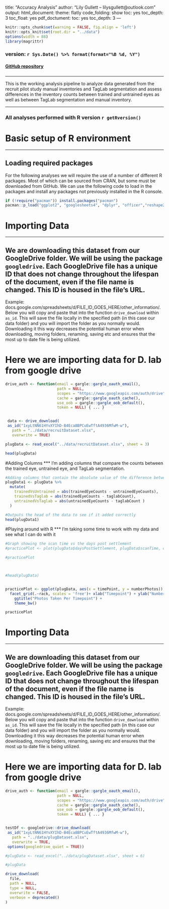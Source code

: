 title: "Accuracy Analysis"
author: "Lily Gullett -- lilysgullett@outlook.com"
output:
  html_document:
    theme: flatly
    code_folding: show
    toc: yes
    toc_depth: 3
    toc_float: yes
  pdf_doctument:
      toc: yes
      toc_depth: 3
---
```r
knitr::opts_chunk$set(warning = FALSE, fig.align = 'left')
knitr::opts_knit$set(root.dir = "../data")
options(width = 88)
library(magrittr)
```





### version: `r Sys.Date() %>% format(format="%B %d, %Y")`

<!-- this is where the DOI would go  [![DOI](https://zenodo.org/badge/DOI/10.5281/zenodo.3675991.svg)](https://doi.org/10.5281/zenodo.3675991)
-->


#### [GitHub repository](https://github.com/LilyGullett/recruitPilot){target="_blank"}
###

***
This is the working analysis pipeline to analyze data generated from the recruit pilot study manual inventories and TagLab segmentation and assess differences in the inventory counts between trained and untrained eyes as well as between TagLab segmentation and manual inventory. 

***

### All analyses performed with R version `r getRversion()`


# Basic setup of R environment
***
## Loading required packages
For the following analyses we will require the use of a number of different R packages. Most of which can be sourced from CRAN, but some must be downloaded from GitHub. We can use the following code to load in the packages and install any packages not previously installed in the R console. 


```r
if (!require("pacman")) install.packages("pacman")
pacman::p_load("ggplot2", "googlesheets4", "dplyr", "officer","reshape2", "stringr", "flextable", "gridExtra", "ggpubr", "Rmisc", "rcompanion", "RColorBrewer", "googledrive", "gdata", "readxl", "DescTools","patchwork", "FSA", "rstatix", "tidyverse", "lme4", 'PMCRMplus', "EnvStats", "emmeans", "MuMIn", "sjstats", "lmerTest", "gargle")

```


# Importing Data
***
## We are downloading this dataset from our GoogleDrive folder. We will be using the package `googledrive`. Each GoogleDrive file has a unique ID that does not change throughout the lifespan of the document, even if the file name is changed. This ID is housed in the file's URL. 
Example: docs.google.com/spreadsheets/d/FILE_ID_GOES_HERE/other_information/. Below you will copy and paste that into the function `drive_download` within `as_id`. This will save the file locally in the specified path (in this case our data folder) and you will import the folder as you normally would. Downloading it this way decreases the potential human error when downloading, moving folders, renaming, saving etc and ensures that the most up to date file is being utilized. 

# Here we are importing data for D. lab from google drive

```r
drive_auth <- function(email = gargle::gargle_oauth_email(),
                       path = NULL,
                       scopes = "https://www.googleapis.com/auth/drive",
                       cache = gargle::gargle_oauth_cache(),
                       use_oob = gargle::gargle_oob_default(),
                       token = NULL) { ... }


 data <- drive_download(
 as_id("1xyLtNN61HYvXYIhD-B4Eca8BPCuEwTftA4936MfwM-w"),
   path = "../data/recruitDataset.xlsx", 
   overwrite = TRUE)

plugData <- read_excel("../data/recruitDataset.xlsx", sheet = 3)

head(plugData)


```


#Adding Columns
***
I'm adding columns that compare the counts between the trained eye, untrained eye, and TagLab segmentation.

```r

#Adding columns that contain the absolute value of the difference between the trained eye counts and untrained eye counts, trained eye counts and taglab segmentation counts, and untrained eye counts and taglab segmentation counts
plugData1 <- plugData %>%
  mutate(
    trainedVsUntrained = abs(trainedEyeCounts - untrainedEyeCounts),
    trainedVsTaglab = abs(trainedEyeCounts - taglabCount), 
    untrainedVsTaglab = abs(untrainedEyeCounts - taglabCount )
  )

#Outputs the head of the data to see if it added correctly
head(plugData1)


```

#Playing around with R
***
I'm taking some time to work with my data and see what I can do with it

```r

#Graph showing the scan time vs the days post settlement
#practicePlot <- plot(plugData$daysPostSettlement, plugData$scanTime, col = plugData$rackColor, pch = 16)

#practicePlot



#head(plugData)


practicePlot <- ggplot(plugData, aes(x = timePoint, y = numberPhotos)) + geom_bar(position = 'dodge', stat = 'identity', aes(fill = timePoint))+
  facet_grid(.~rack, scales = 'free')+ xlab("Timepoint") + ylab("Number of Photos Taken") +
    ggtitle("Photos Taken Per Timepoint") +
    theme_bw()

practicePlot

```


# Importing Data
***
## We are downloading this dataset from our GoogleDrive folder. We will be using the package `googledrive`. Each GoogleDrive file has a unique ID that does not change throughout the lifespan of the document, even if the file name is changed. This ID is housed in the file's URL. 
Example: docs.google.com/spreadsheets/d/FILE_ID_GOES_HERE/other_information/. Below you will copy and paste that into the function `drive_download` within `as_id`. This will save the file locally in the specified path (in this case our data folder) and you will import the folder as you normally would. Downloading it this way decreases the potential human error when downloading, moving folders, renaming, saving etc and ensures that the most up to date file is being utilized. 

# Here we are importing data for D. lab from google drive

```r
drive_auth <- function(email = gargle::gargle_oauth_email(),
                       path = NULL,
                       scopes = "https://www.googleapis.com/auth/drive",
                       cache = gargle::gargle_oauth_cache(),
                       use_oob = gargle::gargle_oob_default(),
                       token = NULL) { ... }


testDf <- googledrive::drive_download(
 as_id("1xyLtNN61HYvXYIhD-B4Eca8BPCuEwTftA4936MfwM-w"),
   path = "../data/plugDataset.xlsx", 
   overwrite = TRUE,
 options(googledrive_quiet = TRUE))

#plugData <- read_excel("../data/plugDataset.xlsx", sheet = 6)

#plugData

drive_download(
  file,
  path = NULL,
  type = NULL,
  overwrite = FALSE,
  verbose = deprecated()
)

```


